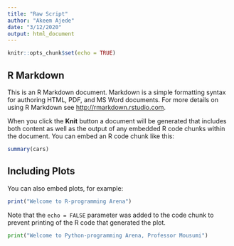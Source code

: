```yaml
---
title: "Raw Script"
author: "Akeem Ajede"
date: "3/12/2020"
output: html_document
---
```


```r
knitr::opts_chunk$set(echo = TRUE)
```

## R Markdown

This is an R Markdown document. Markdown is a simple formatting syntax for authoring HTML, PDF, and MS Word documents. For more details on using R Markdown see <http://rmarkdown.rstudio.com>.

When you click the **Knit** button a document will be generated that includes both content as well as the output of any embedded R code chunks within the document. You can embed an R code chunk like this:

```r
summary(cars)
```

## Including Plots

You can also embed plots, for example:

```r
print("Welcome to R-programming Arena")
```

Note that the `echo = FALSE` parameter was added to the code chunk to prevent printing of the R code that generated the plot.

```python
print("Welcome to Python-programming Arena, Professor Mousumi") 
```

